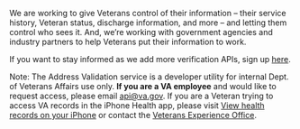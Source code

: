 We are working to give Veterans control of their information – their service history, Veteran status, discharge information, and more – and letting them control who sees it. And, we’re working with government agencies and industry partners to help Veterans put their information to work.

If you want to stay informed as we add more verification APIs, sign up [here](https://vacommunity.secure.force.com/survey/ExAM__AMAndAnswerCreationPage?paId=a2ft0000000VVnJ). 

Note: The Address Validation service is a developer utility for internal Dept. of Veterans Affairs use only. <strong>If you are a VA employee</strong> and would like to request access, please email [api@va.gov](mailto:api@va.gov?Subject=Request%20for%20Address%20Validation%20Access).  If you are a Veteran trying to access VA records in the iPhone Health app, please visit <a href="https://support.apple.com/en-us/HT208680">View health records on your iPhone</a> or contact the <a href="https://www.va.gov/ve/whvaHotline.asp">Veterans Experience Office</a>.
